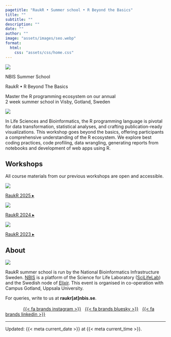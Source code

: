 ```yaml
---
pagetitle: "RaukR • Summer school • R Beyond the Basics"
title: ""
subtitle: ""
description: ""
date: ""
author: ""
image: "assets/images/seo.webp"
format:
  html:
    css: "assets/css/home.css"
---
```


::: {.hero .column-page}

![](assets/images/panorama.webp){.hero-image fig-alt="Hands coding at a laptop with the view of a medieval city"}

::: {.hero-inner}

::: {.hero-title-1}
NBIS Summer School
:::

::: {.hero-title-2}
RaukR • R Beyond The Basics
:::

::: {.hero-title-3}
Master the R programming ecosystem on our annual  
2 week summer school in Visby, Gotland, Sweden
:::

:::
:::

::: {.hero-image-small-screen}
![](assets/images/visby-typing.webp)
:::

In Life Sciences and Bioinformatics, the R programming language is pivotal for data transformation, statistical analyses, and crafting publication-ready visualizations. This workshop goes beyond the basics, offering participants a comprehensive understanding of the R ecosystem. We explore best coding practices, code profiling, data wrangling, generating reports from notebooks and development of web apps using R.

## Workshops

All course materials from our previous workshops are open and accessible.

<!-- **[RaukR 2025](https://nbisweden.github.io/raukr-2025/)** -->

::: {.image-container}

![](assets/images/group-2025.webp){fig-alt="Group photo of teachers and participants with seastacks at Ljugarn"}

::: {.overlay-text}
[[RaukR 2025 &#9656;](https://nbisweden.github.io/raukr-2025/)]{.large}
:::

:::

:::: {.grid-container}
::: {.grid-item .image-container}

<!-- **[RaukR 2024](https://nbisweden.github.io/raukr-2024/)** -->
![](assets/images/group-2024.webp){fig-alt="Group photo of teachers and participants with seastacks at Ljugarn"}

::: {.overlay-text}
[[RaukR 2024 &#9656;](https://nbisweden.github.io/raukr-2024/)]{.large}
:::

:::



::: {.grid-item .image-container}

<!-- **[RaukR 2023](https://nbisweden.github.io/raukr-2023/)** -->
![](assets/images/group-2023.webp){fig-alt="Group photo of teachers and participants with seastacks at Ljugarn"}

::: {.overlay-text}
[[RaukR 2023 &#9656;](https://nbisweden.github.io/raukr-2023/)]{.large}
:::

:::
::::

## About

![](assets/images/visby-wall.webp){fig-alt="An aerial view of a medieval harbor with fishing vessels"}

RaukR summer school is run by the National Bioinformatics Infrastructure Sweden. [NBIS](https://nbis.se) is a platform of the Science for Life Laboratory ([SciLifeLab](https://www.scilifelab.se/)) and the Swedish node of [Elixir](https://elixir-europe.org/). This event is organised in co-operation with Campus Gotland, Uppsala University.

For queries, write to us at **raukr[at]nbis.se**.  

![](assets/logos/raukr.svg){height="1.2em" style="margin-bottom:-3px;"} &nbsp; ![](assets/logos/nbis-scilifelab.svg){height="1.1em"} &nbsp; [{{< fa brands instagram >}}](https://www.instagram.com/raukr_nbis/) &nbsp; [{{< fa brands bluesky >}}](https://bsky.app/profile/nbis.se) &nbsp; [{{< fa brands linkedin >}}](https://www.linkedin.com/company/nbisweden)  

---

::: small
Updated: {{< meta current_date >}} at {{< meta current_time >}}.
:::

<!-- typeform signup form -->
<div data-tf-live="01JY9F9HH8P1CB05DEQ52XGDCN"></div>  
<script src="//embed.typeform.com/next/embed.js"></script>  
